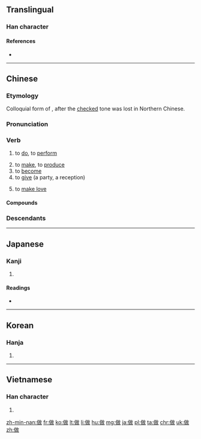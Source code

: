 {{also|作}}
==Translingual==

===Han character===
{{Han char|rn=9|rad=人|as=09|sn=11|four=2824<sub>0</sub>|canj=人十口大 (OJRK)|ids=⿰[[亻]][[故]]}}

====References====
* {{Han ref|kx=0110.290|dkj=00861|dj=0236.130|hdz=10186.180|uh=505A|ud=20570|bh=B0B5|bd=45237}}

----

==Chinese==
{{zh-hanzi-box|[[做]]}}

===Etymology===
Colloquial form of {{zh-l|作|to do}}, after the [[checked]] tone was lost in Northern Chinese.

===Pronunciation===
{{zh-pron
|m=zuò
|ma=y
|c=zou6
|h=pfs=cho
|mn=chò/choè
|w=2tsu
|cat=v
}}

===Verb===
{{zh-verb}}

# to [[do]], to [[perform]]
#: {{zh-usex|你 在 '''做''' 什麼？|What are you '''doing'''?|link=y}}
#: {{zh-usex|你 '''做''' 緊 乜嘢 呀？|What are you '''doing'''?|C-GZ|link=y}}
# to [[make]], to [[produce]]
# to [[become]]
# to [[give]] (a party, a reception)
# {{cx|euphemism|lang=zh}} to [[make love]]

====Compounds====
{{der3
| {{zh-l|做愛/做爱}}
| {{zh-l|做伴}}, {{zh-l|做伴兒/做伴儿}}
| {{zh-l|做操}}
| {{zh-l|做東/做东}}
| {{zh-l|做法}}
| {{zh-l|做工}}, {{zh-l|做工兒/做工儿}}
| {{zh-l|做鬼}}, {{zh-l|做鬼兒/做鬼儿}}
| {{zh-l|做鬼臉/做鬼脸}}, {{zh-l|做鬼臉兒/做鬼脸儿}}
| {{zh-l|做活}}, {{zh-l|做活兒/做活儿}}
| {{zh-l|做客}}
| {{zh-l|做禮拜/做礼拜}}
| {{zh-l|做買賣/做买卖}}
| {{zh-l|做滿月/做满月}}
| {{zh-l|做媒}}
| {{zh-l|做夢/做梦}}
| {{zh-l|做圈套}}
| {{zh-l|做人}}
| {{zh-l|做聲/做声}}, {{zh-l|做聲兒/做声儿}}
| {{zh-l|做生日}}
| {{zh-l|做生意}}
| {{zh-l|做事}}
| {{zh-l|做手腳/做手脚}}
| {{zh-l|做壽/做寿}}
| {{zh-l|做文章}}
| {{zh-l|做戲/做戏}}
| {{zh-l|做秀}}
| {{zh-l|做學問/做学问}}
| {{zh-l|做賊心虛/做贼心虚}}
| {{zh-l|做針線/做针线}}
| {{zh-l|做主}}
| {{zh-l|做作}}
}}

===Descendants===
{{Sinoxenic-word|做|さ|주|tố}}

{{zh-cat|Beginning}}

----

==Japanese==

===Kanji===
{{ja-kanji|grade=|rs=人09}}

# {{defn|lang=ja|sort=人09}}

====Readings====
* {{ja-readings|on=[[さく]] (saku), [[さ]] (sa)|kun=[[つくる]] (tsukuru), [[なす]] (nasu)}}

----

==Korean==

===Hanja===
{{ko-hanja|hangeul=[[주]], [[자]]|rv=ju, ja|mr=chu, cha}}

# {{defn|lang=ko|sort=人09}}

----

==Vietnamese==

===Han character===
{{vi-hantu|[[tố]]|rs=人09}}

# {{defn|lang=vi|sort=人09}}

[[zh-min-nan:做]]
[[fr:做]]
[[ko:做]]
[[lt:做]]
[[li:做]]
[[hu:做]]
[[mg:做]]
[[ja:做]]
[[pl:做]]
[[ta:做]]
[[chr:做]]
[[uk:做]]
[[zh:做]]